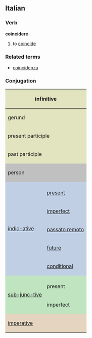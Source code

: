 ==Italian==
===Verb===
'''coincidere'''

# to [[coincide]]

===Related terms===
*[[coincidenza]]

===Conjugation===

<center>
{| style="background:#F0F0F0"

|-
! colspan="3" style="background:#e2e4c0" | infinitive
| colspan="5" | coinciere

|-
! colspan="3" style="background:#e2e4c0" | gerund
| colspan="5" | coincidendo

|-
! colspan="3" style="background:#e2e4c0" | present participle
| colspan="5" | [[coincidente]]

|-
! colspan="3" style="background:#e2e4c0" | past participle
| colspan="5" | [[coinciso]]

|-
! colspan="2" rowspan="2" style="background:#C0C0C0" | person
! colspan="3" style="background:#C0C0C0" | singular
! colspan="3" style="background:#C0C0C0" | plural

|-
! style="background:#C0C0C0;width:12.5%" | first
! style="background:#C0C0C0;width:12.5%" | second
! style="background:#C0C0C0;width:12.5%" | third
! style="background:#C0C0C0;width:12.5%" | first
! style="background:#C0C0C0;width:12.5%" | second
! style="background:#C0C0C0;width:12.5%" | third

|-
! rowspan="6" style="background:#c0cfe4" | [[indicative|indic-ative]]

! style="background:#c0cfe4" colspan="1" | 
! style="background:#c0cfe4" | io
! style="background:#c0cfe4" | tu
! style="background:#c0cfe4" | lui/lei
! style="background:#c0cfe4" | noi
! style="background:#c0cfe4" | voi
! style="background:#c0cfe4" | loro

|-
! style="height:3em;background:#c0cfe4" | [[present]]
| coincido
| coincidi
| coincide
| coincidiamo
| coincidete
| coincidono

|-
! style="height:3em;background:#c0cfe4" | [[imperfect]]
| coincidevo
| coincidevi
| coincideva
| coincidevamo
| coincidevate
| coincidevano

|-
! style="height:3em;background:#c0cfe4" | [[passato remoto]]
| coincisi
| coincidesti
| coincise
| coincidemmo
| coincideste
| coincissero

|-
! style="height:3em;background:#c0cfe4" | [[future]]
| coinciderò
| coinciderai
| coinciderà
| coincideremo
| coinciderete
| coincideranno

|-
! style="height:3em;background:#c0cfe4" | [[conditional]]
| coinciderei
| coinci-deresti
| coinciderebbe
| coincide-remmo
| coincide-reste
| coincide-rebbero

|-
! rowspan="3" style="background:#c0e4c0" |[[subjunctive|sub-junc-tive]]
! style="background:#c0e4c0" | 
! style="background:#c0e4c0" | che io
! style="background:#c0e4c0" | che tu
! style="background:#c0e4c0" | che lui/che lei
! style="background:#c0e4c0" | che noi
! style="background:#c0e4c0" | che voi
! style="background:#c0e4c0" | che loro

|-
! style="height:3em;background:#c0e4c0" | present
| coincida
| coincida
| coincida
| coincidiamo
| coincidiate
| coincidano

|-
! style="height:3em;background:#c0e4c0" rowspan="1" | imperfect
| coincidessi
| coincidessi
| coincidesse
| coinci-dessimo
| coincideste
| coinci-dessero

|-
! colspan="2" rowspan="2" style="height:3em;background:#e4d4c0" | [[imperative]]
! style="background:#e4d4c0" | -
! style="background:#e4d4c0" | tu
! style="background:#e4d4c0" | lui/lei
! style="background:#e4d4c0" | noi
! style="background:#e4d4c0" | voi
! style="background:#e4d4c0" | loro

|-
|
| coincidi
| coincida
| coincidiamo
| coincidete
| coincidano

|}
</center>